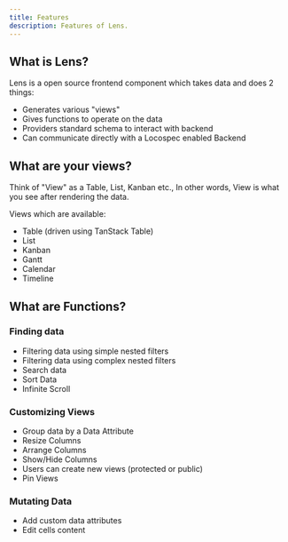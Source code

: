 ```yaml
---
title: Features
description: Features of Lens.
---
```


## What is Lens?

Lens is a open source frontend component which takes data and does 2 things:

- Generates various "views"
- Gives functions to operate on the data
- Providers standard schema to interact with backend
- Can communicate directly with a Locospec enabled Backend

## What are your views?

Think of "View" as a Table, List, Kanban etc., In other words, View is what you see after rendering the data.

Views which are available:

- Table (driven using TanStack Table)
- List
- Kanban
- Gantt
- Calendar
- Timeline

## What are Functions?

### Finding data

- Filtering data using simple nested filters
- Filtering data using complex nested filters
- Search data
- Sort Data
- Infinite Scroll

### Customizing Views

- Group data by a Data Attribute
- Resize Columns
- Arrange Columns
- Show/Hide Columns
- Users can create new views (protected or public)
- Pin Views

### Mutating Data

- Add custom data attributes
- Edit cells content
